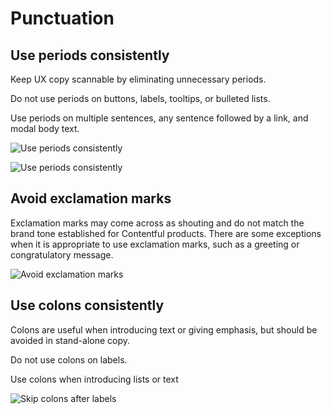 # Punctuation

## Use periods consistently

Keep UX copy scannable by eliminating unnecessary periods.

Do not use periods on buttons, labels, tooltips, or bulleted lists.

Use periods on multiple sentences, any sentence followed by a link, and modal body text.

![Use periods consistently](/use-periods-consistently-1.jpg)

![Use periods consistently](/use-periods-consistently-2.jpg)

## Avoid exclamation marks

Exclamation marks may come across as shouting and do not match the brand tone established for Contentful products. There are some exceptions when it is appropriate to use exclamation marks, such as a greeting or congratulatory message.

![Avoid exclamation marks](/exclamation-mark.jpg)

## Use colons consistently

Colons are useful when introducing text or giving emphasis, but should be avoided in stand-alone copy.

Do not use colons on labels.

Use colons when introducing lists or text

![Skip colons after labels](/skip-colons-after-labels.jpg)
